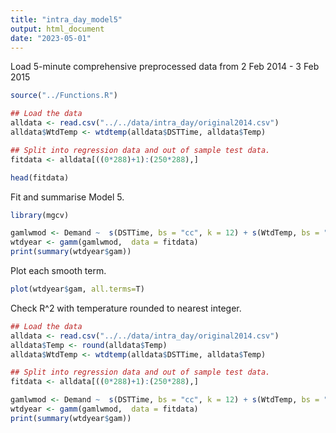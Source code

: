 ```yaml
---
title: "intra_day_model5"
output: html_document
date: "2023-05-01"
---
```


Load 5-minute comprehensive preprocessed data from 2 Feb 2014 - 3 Feb 2015

```r
source("../Functions.R")

## Load the data
alldata <- read.csv("../../data/intra_day/original2014.csv")
alldata$WtdTemp <- wtdtemp(alldata$DSTTime, alldata$Temp)

## Split into regression data and out of sample test data.
fitdata <- alldata[((0*288)+1):(250*288),]  

head(fitdata)
```

Fit and summarise Model 5.

```r
library(mgcv)

gamlwmod <- Demand ~  s(DSTTime, bs = "cc", k = 12) + s(WtdTemp, bs = "tp", k =8) + s(Year, bs = "tp", k =7)
wtdyear <- gamm(gamlwmod,  data = fitdata)
print(summary(wtdyear$gam))
```

Plot each smooth term.

```r
plot(wtdyear$gam, all.terms=T)
```

Check R^2 with temperature rounded to nearest integer.

```r
## Load the data
alldata <- read.csv("../../data/intra_day/original2014.csv")
alldata$Temp <- round(alldata$Temp)
alldata$WtdTemp <- wtdtemp(alldata$DSTTime, alldata$Temp)

## Split into regression data and out of sample test data.
fitdata <- alldata[((0*288)+1):(250*288),]  

gamlwmod <- Demand ~  s(DSTTime, bs = "cc", k = 12) + s(WtdTemp, bs = "tp", k =8) + s(Year, bs = "tp", k =7)
wtdyear <- gamm(gamlwmod,  data = fitdata)
print(summary(wtdyear$gam))
```

